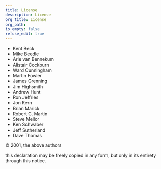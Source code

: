 ```yaml
---
title: License
description: License
org_title: License
org_path:
is_empty: false
refuse_edit: true
---
```


- Kent Beck
- Mike Beedle
- Arie van Bennekum
- Alistair Cockburn
- Ward Cunningham
- Martin Fowler
- James Grenning
- Jim Highsmith
- Andrew Hunt
- Ron Jeffries
- Jon Kern
- Brian Marick
- Robert C. Martin
- Steve Mellor
- Ken Schwaber
- Jeff Sutherland
- Dave Thomas

© 2001, the above authors

this declaration may be freely copied in any form,
but only in its entirety through this notice.
